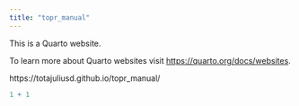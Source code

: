 ```yaml
---
title: "topr_manual"
---
```


This is a Quarto website.

To learn more about Quarto websites visit <https://quarto.org/docs/websites>.

https://totajuliusd.github.io/topr_manual/

```r
1 + 1
```
